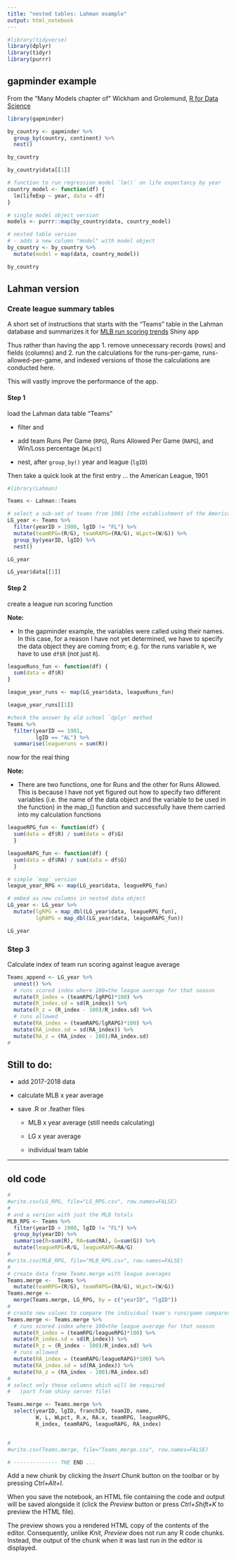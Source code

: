 ```yaml
---
title: "nested tables: Lahman example"
output: html_notebook
---
```





```r

#library(tidyverse)
library(dplyr)
library(tidyr)
library(purrr)


```


## gapminder example

From the "Many Models chapter of" Wickham and Grolemund, [R for Data Science](https://r4ds.had.co.nz/many-models.html)


```r

library(gapminder)

by_country <- gapminder %>%
  group_by(country, continent) %>%
  nest()

by_country

by_country$data[[1]]

# function to run regression model `lm()` on life expectancy by year
country_model <- function(df) {
  lm(lifeExp ~ year, data = df)
}

# single model object version
models <- purrr::map(by_country$data, country_model)

# nested table version
# - adds a new column "model" with model object
by_country <- by_country %>%
  mutate(model = map(data, country_model))

by_country

```



## Lahman version

### Create league summary tables

A short set of instructions that starts with the "Teams" table in the Lahman database
and summarizes it for [MLB run scoring trends](https://monkmanmh.shinyapps.io/MLBrunscoring_shiny/) Shiny app

Thus rather than having the app 
1. remove unnecessary records (rows) and fields (columns) and
2. run the calculations for the runs-per-game, runs-allowed-per-game, and indexed versions of those
the calculations are conducted here.

This will vastly improve the performance of the app.


#### Step 1

load the Lahman data table "Teams"

- filter and 

- add team Runs Per Game (`RPG`), Runs Allowed Per Game (`RAPG`), and Win/Loss percentage (`WLpct`)

- nest, after `group_by()` year and league (`lgID`)


Then take a quick look at the first entry ... the American League, 1901

```r

#library(Lahman)

Teams <- Lahman::Teams

# select a sub-set of teams from 1901 [the establishment of the American League] forward to most recent year
LG_year <- Teams %>%
  filter(yearID > 1900, lgID != "FL") %>%
  mutate(teamRPG=(R/G), teamRAPG=(RA/G), WLpct=(W/G)) %>%
  group_by(yearID, lgID) %>%
  nest()

LG_year

LG_year$data[[1]]

```



#### Step 2

create a league run scoring function

**Note:**

- In the gapminder example, the variables were called using their names. In this case, for a reason I have not yet determined, we have to specify the data object they are coming from; e.g. for the runs variable `R`, we have to use `df$R` (not just `R`). 

```r

leagueRuns_fun <- function(df) {
  sum(data = df$R)
}

league_year_runs <- map(LG_year$data, leagueRuns_fun)

league_year_runs[[1]]

#check the answer by old school `dplyr` method
Teams %>%
  filter(yearID == 1901,
         lgID == "AL") %>%
  summarise(leagueruns = sum(R))

```


now for the real thing

**Note:**

- There are two functions, one for Runs and the other for Runs Allowed. This is because I have not yet figured out how to specify two different variables (i.e. the name of the data object and the variable to be used in the function) in the map_() function and successfully have them carried into my calculation functions

```r


leagueRPG_fun <- function(df) {
  sum(data = df$R) / sum(data = df$G)
  }

leagueRAPG_fun <- function(df) {
  sum(data = df$RA) / sum(data = df$G)
  }

# simple `map` version
league_year_RPG <- map(LG_year$data, leagueRPG_fun)

# embed as new columns in nested data object
LG_year <- LG_year %>%
  mutate(lgRPG = map_dbl(LG_year$data, leagueRPG_fun),
         lgRAPG = map_dbl(LG_year$data, leagueRAPG_fun))

LG_year

```


### Step 3

Calculate index of team run scoring against league average 

```r

Teams_append <- LG_year %>%
  unnest() %>%
  # runs scored index where 100=the league average for that season
  mutate(R_index = (teamRPG/lgRPG)*100) %>%
  mutate(R_index.sd = sd(R_index)) %>%
  mutate(R_z = (R_index - 100)/R_index.sd) %>%
  # runs allowed
  mutate(RA_index = (teamRAPG/lgRAPG)*100) %>%
  mutate(RA_index.sd = sd(RA_index)) %>%
  mutate(RA_z = (RA_index - 100)/RA_index.sd)
#

```


## Still to do:

- add 2017-2018 data

- calculate MLB x year average


- save .R or .feather files 

  - MLB x year average (still needs calculating)
  
  - LG x year average
  
  - individual team table


***

## old code

```r

#
#write.csv(LG_RPG, file="LG_RPG.csv", row.names=FALSE)
#
# and a version with just the MLB totals
MLB_RPG <- Teams %>%
  filter(yearID > 1900, lgID != "FL") %>%
  group_by(yearID) %>%
  summarise(R=sum(R), RA=sum(RA), G=sum(G)) %>%
  mutate(leagueRPG=R/G, leagueRAPG=RA/G)
#
#write.csv(MLB_RPG, file="MLB_RPG.csv", row.names=FALSE)
#
# create data frame Teams.merge with league averages
Teams.merge <-  Teams %>%
  mutate(teamRPG=(R/G), teamRAPG=(RA/G), WLpct=(W/G)) 
Teams.merge <- 
  merge(Teams.merge, LG_RPG, by = c("yearID", "lgID"))
#
# create new values to compare the individual team's runs/game compares to the league average that season
Teams.merge <- Teams.merge %>%
  # runs scored index where 100=the league average for that season
  mutate(R_index = (teamRPG/leagueRPG)*100) %>%
  mutate(R_index.sd = sd(R_index)) %>%
  mutate(R_z = (R_index - 100)/R_index.sd) %>%
  # runs allowed
  mutate(RA_index = (teamRAPG/leagueRAPG)*100) %>%
  mutate(RA_index.sd = sd(RA_index)) %>%
  mutate(RA_z = (RA_index - 100)/RA_index.sd)
#
# select only those columns which will be required
#   (port from shiny server file)

Teams.merge <- Teams.merge %>%
  select(yearID, lgID, franchID, teamID, name, 
         W, L, WLpct, R.x, RA.x, teamRPG, leagueRPG, 
         R_index, teamRAPG, leagueRAPG, RA_index)


#
#write.csv(Teams.merge, file="Teams_merge.csv", row.names=FALSE)

# -------------- THE END ...

```

Add a new chunk by clicking the *Insert Chunk* button on the toolbar or by pressing *Ctrl+Alt+I*.

When you save the notebook, an HTML file containing the code and output will be saved alongside it (click the *Preview* button or press *Ctrl+Shift+K* to preview the HTML file).

The preview shows you a rendered HTML copy of the contents of the editor. Consequently, unlike *Knit*, *Preview* does not run any R code chunks. Instead, the output of the chunk when it was last run in the editor is displayed.
